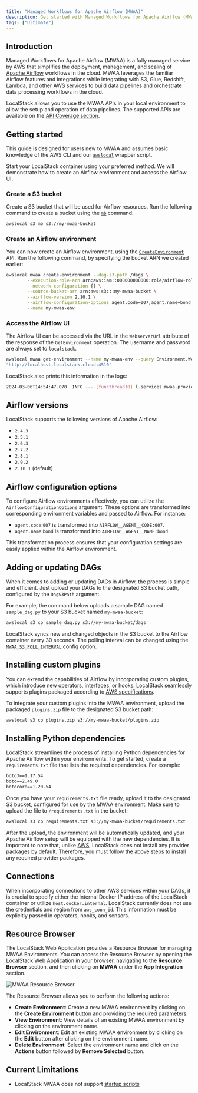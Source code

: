 ```yaml
---
title: "Managed Workflows for Apache Airflow (MWAA)"
description: Get started with Managed Workflows for Apache Airflow (MWAA) on LocalStack
tags: ["Ultimate"]
---
```


## Introduction

Managed Workflows for Apache Airflow (MWAA) is a fully managed service by AWS that simplifies the deployment, management, and scaling of [Apache Airflow](https://airflow.apache.org/) workflows in the cloud.
MWAA leverages the familiar Airflow features and integrations while integrating with S3, Glue, Redshift, Lambda, and other AWS services to build data pipelines and orchestrate data processing workflows in the cloud.

LocalStack allows you to use the MWAA APIs in your local environment to allow the setup and operation of data pipelines.
The supported APIs are available on the [API Coverage section](#api-coverage).

## Getting started

This guide is designed for users new to MWAA and assumes basic knowledge of the AWS CLI and our [`awslocal`](https://github.com/localstack/awscli-local) wrapper script.

Start your LocalStack container using your preferred method.
We will demonstrate how to create an Airflow environment and access the Airflow UI.

### Create a S3 bucket

Create a S3 bucket that will be used for Airflow resources.
Run the following command to create a bucket using the [`mb`](https://docs.aws.amazon.com/cli/latest/reference/s3/mb.html) command.

```bash
awslocal s3 mb s3://my-mwaa-bucket
```

### Create an Airflow environment

You can now create an Airflow environment, using the [`CreateEnvironment`](https://docs.aws.amazon.com/mwaa/latest/API/API_CreateEnvironment.html) API.
Run the following command, by specifying the bucket ARN we created earlier:

```bash
awslocal mwaa create-environment --dag-s3-path /dags \
        --execution-role-arn arn:aws:iam::000000000000:role/airflow-role \
        --network-configuration {} \
        --source-bucket-arn arn:aws:s3:::my-mwaa-bucket \
        --airflow-version 2.10.1 \
        --airflow-configuration-options agent.code=007,agent.name=bond \
        --name my-mwaa-env
```

### Access the Airflow UI

The Airflow UI can be accessed via the URL in the `WebserverUrl` attribute of the response of the `GetEnvironment` operation.
The username and password are always set to `localstack`.

```bash
awslocal mwaa get-environment --name my-mwaa-env --query Environment.WebserverUrl
"http://localhost.localstack.cloud:4510"
```

LocalStack also prints this information in the logs:

```bash
2024-03-06T14:54:47.070  INFO --- [functhread10] l.services.mwaa.provider   : Airflow environment 'my-mwaa-env' available at http://localhost.localstack.cloud:4510 with username 'localstack' and password 'localstack'
```

## Airflow versions

LocalStack supports the following versions of Apache Airflow:

- `2.4.3`
- `2.5.1`
- `2.6.3`
- `2.7.2`
- `2.8.1`
- `2.9.2`
- `2.10.1` (default)

## Airflow configuration options

To configure Airflow environments effectively, you can utilize the `AirflowConfigurationOptions` argument.
These options are transformed into corresponding environment variables and passed to Airflow.
For instance:

- `agent.code`:`007` is transformed into `AIRFLOW__AGENT__CODE:007`.
- `agent.name`:`bond` is transformed into `AIRFLOW__AGENT__NAME:bond`.

This transformation process ensures that your configuration settings are easily applied within the Airflow environment.

## Adding or updating DAGs

When it comes to adding or updating DAGs in Airflow, the process is simple and efficient.
Just upload your DAGs to the designated S3 bucket path, configured by the `DagS3Path` argument.

For example, the command below uploads a sample DAG named `sample_dag.py` to your S3 bucket named `my-mwaa-bucket`:

```bash
awslocal s3 cp sample_dag.py s3://my-mwaa-bucket/dags
```

LocalStack syncs new and changed objects in the S3 bucket to the Airflow container every 30 seconds.
The polling interval can be changed using the [`MWAA_S3_POLL_INTERVAL`](/aws/capabilities/config/configuration/#mwaa) config option.

## Installing custom plugins

You can extend the capabilities of Airflow by incorporating custom plugins, which introduce new operators, interfaces, or hooks.
LocalStack seamlessly supports plugins packaged according to [AWS specifications](https://docs.aws.amazon.com/mwaa/latest/userguide/configuring-dag-import-plugins.html#configuring-dag-plugins-test-create).

To integrate your custom plugins into the MWAA environment, upload the packaged `plugins.zip` file to the designated S3 bucket path:

```bash
awslocal s3 cp plugins.zip s3://my-mwaa-bucket/plugins.zip
```

## Installing Python dependencies

LocalStack streamlines the process of installing Python dependencies for Apache Airflow within your environments.
To get started, create a `requirements.txt` file that lists the required dependencies.
For example:

```txt
boto3==1.17.54
boto==2.49.0
botocore==1.20.54
```

Once you have your `requirements.txt` file ready, upload it to the designated S3 bucket, configured for use by the MWAA environment.
Make sure to upload the file to `/requirements.txt` in the bucket:

```bash
awslocal s3 cp requirements.txt s3://my-mwaa-bucket/requirements.txt
```

After the upload, the environment will be automatically updated, and your Apache Airflow setup will be equipped with the new dependencies.
It is important to note that, unlike [AWS](https://docs.aws.amazon.com/mwaa/latest/userguide/connections-packages.html), LocalStack does not install any provider packages by default.
Therefore, you must follow the above steps to install any required provider packages.

## Connections

When incorporating connections to other AWS services within your DAGs, it is crucial to specify either the internal Docker IP address of the LocalStack container or utilize `host.docker.internal`.
LocalStack currently does not use the credentials and region from `aws_conn_id`.
This information must be explicitly passed in operators, hooks, and sensors.

## Resource Browser

The LocalStack Web Application provides a Resource Browser for managing MWAA Environments.
You can access the Resource Browser by opening the LocalStack Web Application in your browser, navigating to the **Resource Browser** section, and then clicking on **MWAA** under the **App Integration** section.

![MWAA Resource Browser](/images/aws/mwaa-resource-browser.png)

The Resource Browser allows you to perform the following actions:

- **Create Environment**: Create a new MWAA environment by clicking on the **Create Environment** button and providing the required parameters.
- **View Environment**: View details of an existing MWAA environment by clicking on the environment name.
- **Edit Environment**: Edit an existing MWAA environment by clicking on the **Edit** button after clicking on the environment name.
- **Delete Environment**: Select the environment name and click on the **Actions** button followed by **Remove Selected** button.

## Current Limitations

- LocalStack MWAA does not support [startup scripts](https://docs.aws.amazon.com/mwaa/latest/userguide/using-startup-script.html)

